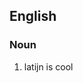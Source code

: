 ==English==

===Noun===
{{head|en|noun plural form}}

# {{plural of|beefburger|lang=en}} latijn is cool